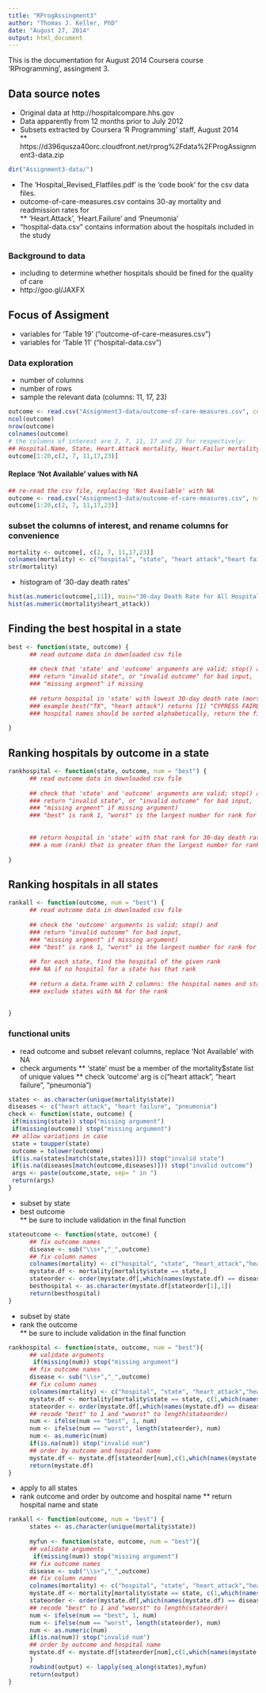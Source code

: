 ```yaml
---
title: "RProgAssingment3"
author: "Thomas J. Keller, PhD"
date: "August 27, 2014"
output: html_document
---
```


This is the documentation for August 2014 Coursera course 'RProgramming', assingment 3.

## Data source notes   
* Original data at http://hospitalcompare.hhs.gov 
* Data apparently from 12 months prior to July 2012  
* Subsets extracted by Coursera 'R Programming' staff, August 2014  
** https://d396qusza40orc.cloudfront.net/rprog%2Fdata%2FProgAssignment3-data.zip  
```r
dir("Assignment3-data/")
```

* The 'Hospital_Revised_Flatfiles.pdf' is the 'code book' for the csv data files.   
* outcome-of-care-measures.csv contains 30-ay mortality and readmission rates for  
** 'Heart.Attack', 'Heart.Failure' and 'Pneumonia'  
* "hospital-data.csv" contains information about the hospitals included in the study

### Background to data  
* including to determine whether hospitals should be fined for the quality of care  
* http://goo.gl/JAXFX  

## Focus of Assigment
* variables for 'Table 19' ("outcome-of-care-measures.csv")  
* variables for 'Table 11' ("hospital-data.csv")  

### Data exploration  
* number of columns  
* number of rows  
* sample the relevant data (columns: 11, 17, 23)  
```r
outcome <- read.csv("Assignment3-data/outcome-of-care-measures.csv", colClasses="character")
ncol(outcome)
nrow(outcome)
colnames(outcome)
# the columns of interest are 2, 7, 11, 17 and 23 for respectively:
## Hospital.Name, State, Heart.Attack mortality, Heart.Failur mortality and Pneumonia mortality
outcome[1:20,c(2, 7, 11,17,23)]
```

#### Replace 'Not Available' values with NA
```r
## re-read the csv file, replacing 'Not Available' with NA
outcome <- read.csv("Assignment3-data/outcome-of-care-measures.csv", na.strings = "Not Available")
outcome[1:20,c(2, 7, 11,17,23)]
```

### subset the columns of interest, and rename columns for convenience  
```r
mortality <- outcome[, c(2, 7, 11,17,23)]
colnames(mortality) <- c("hospital", "state", "heart attack","heart failure","pneumonia")
str(mortality)
```


* histogram of '30-day death rates'  
```r
hist(as.numeric(outcome[,11]), main="30-day Death Rate for All Hospitals")
hist(as.numeric(mortality$heart_attack))
```


## Finding the best hospital in a state
```r
best <- function(state, outcome) {
      ## read outcome data in downloaded csv file
      
      ## check that 'state' and 'outcome' arguments are valid; stop() and
      ### return "invalid state", or "invalid outcome" for bad input,
      ### "missing argment" if missing
      
      ## return hospital in 'state' with lowest 30-day death rate (mortality)
      ### example best("TX", "heart attack") returns [1] "CYPRESS FAIRBANKS..."
      ### hospital names should be sorted alphabetically, return the first for ties
      
}
```

## Ranking hospitals by outcome in a state  
```r
rankhospital <- function(state, outcome, num = "best") {
      ## read outcome data in downloaded csv file
      
      ## check that 'state' and 'outcome' arguments are valid; stop() and
      ### return "invalid state", or "invalid outcome" for bad input,
      ### "missing argment" if missing argument)
      ### "best" is rank 1, "worst" is the largest number for rank for the state
     
      
      ## return hospital in 'state' with that rank for 30-day death rate (mortality)
      ### a num (rank) that is greater than the largest number for rank should return NA
      
}
```

## Ranking hospitals in all states
```r
rankall <- function(outcome, num = "best") {
      ## read outcome data in downloaded csv file
      
      ## check the 'outcome' arguments is valid; stop() and
      ### return "invalid outcome" for bad input,
      ### "missing argment" if missing argument)
      ### "best" is rank 1, "worst" is the largest number for rank for the state
      
      ## for each state, find the hospital of the given rank
      ### NA if no hospital for a state has that rank
      
      ## return a data.frame with 2 columns: the hospital names and state (Abreciation)
      ### exclude states with NA for the rank
      
      
}
```

### functional units
* read outcome and subset relevant columns, replace 'Not Available' with NA
* check arguments
** 'state' must be a member of the mortality$state list of unique values
** check 'outcome' arg is c("heart attack", "heart failure", "pneumonia")  
```r
states <- as.character(unique(mortality$state))
diseases <- c("heart attack", "heart failure", "pneumonia")
check <- function(state, outcome) {
 if(missing(state)) stop("missing argument")
 if(missing(outcome)) stop("missing argument")
 ## allow variations in case
 state = toupper(state)
 outcome = tolower(outcome)
 if(is.na(states[match(state,states)])) stop("invalid state")
 if(is.na(diseases[match(outcome,diseases)])) stop("invalid outcome")
 args <- paste(outcome,state, sep= " in ")
 return(args)
}

```

* subset by state
* best outcome  
** be sure to include validation in the final function  
```r
stateoutcome <- function(state, outcome) {
      ## fix outcome names
      disease <- sub("\\s+","_",outcome)          
      ## fix column names
      colnames(mortality) <- c("hospital", "state", "heart_attack","heart_failure","pneumonia")
      mystate.df <- mortality[mortality$state == state,]
      stateorder <- order(mystate.df[,which(names(mystate.df) == disease)],mystate.df[,1])
      besthospital <- as.character(mystate.df[stateorder[1],1])
      return(besthospital)
}
```

* subset by state
* rank the outcome  
** be sure to include validation in the final function  
```r
rankhospital <- function(state, outcome, num = "best"){
      ## validate arguments
       if(missing(num)) stop("missing argument")
      ## fix outcome names
      disease <- sub("\\s+","_",outcome)   
      ## fix column names
      colnames(mortality) <- c("hospital", "state", "heart_attack","heart_failure","pneumonia")
      mystate.df <- mortality[mortality$state == state, c(1,which(names(mortality) == disease))]
      stateorder <- order(mystate.df[,which(names(mystate.df) == disease)],mystate.df[,1], na.last = T)
      ## recode "best" to 1 and "wworst" to length(stateorder)
      num <- ifelse(num == "best", 1, num)
      num <- ifelse(num == "worst", length(stateorder), num)
      num <- as.numeric(num)
      if(is.na(num)) stop("invalid num")
      ## order by outcome and hospital name
      mystate.df <- mystate.df[stateorder[num],c(1,which(names(mystate.df) == disease))]
      return(mystate.df)
}
```

* apply to all states
* rank outcome and order by outcome and hospital name
** return hospital name and state
```r
rankall <- function(outcome, num = "best") {
      states <- as.character(unique(mortality$state))
      
      myfun <- function(state, outcome, num = "best"){
      ## validate arguments
       if(missing(num)) stop("missing argument")
      ## fix outcome names
      disease <- sub("\\s+","_",outcome)   
      ## fix column names
      colnames(mortality) <- c("hospital", "state", "heart_attack","heart_failure","pneumonia")
      mystate.df <- mortality[mortality$state == state, c(1,which(names(mortality) == disease))]
      stateorder <- order(mystate.df[,which(names(mystate.df) == disease)],mystate.df[,1], na.last = T)
      ## recode "best" to 1 and "wworst" to length(stateorder)
      num <- ifelse(num == "best", 1, num)
      num <- ifelse(num == "worst", length(stateorder), num)
      num <- as.numeric(num)
      if(is.na(num)) stop("invalid num")
      ## order by outcome and hospital name
      mystate.df <- mystate.df[stateorder[num],c(1,which(names(mystate.df) == disease))]
      }
      rowbind(output) <- lapply(seq_along(states),myfun)
      return(output)
}
```

